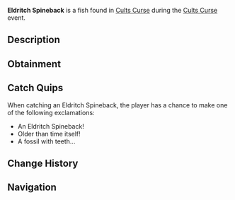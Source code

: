 {{FishInfobox
|image          = Eldritch Spineback.png
|rarity         = Limited
|event          = Cults Curse
|sea            = First Sea
|location       = [[Cults Curse]]
|sublocation    = 
|sources        = Fishing Rod
|radar_location = 
|prog_speed     = -35
|xp             = 900
|weather        = 
|time           = 
|season         = 
|bait           = 
|base_weight    = 180
|base_value     = 2500
|weight_range   = 110
|base_chance    = 20
|base_resil     = 40
}}
'''Eldritch Spineback''' is a {{Rarity|Limited}} fish found in [[Cults Curse]] during the [[Cults Curse]] event.

== Description ==
{{Description|Ancient and wrecked, the Eldritch Spineback lurks, with jagged spines whispering secrets of the forgotten age.|Bestiary Entry}}

== Obtainment ==
{{Description|Can only be caught in the Cursed Pool.|Bestiary Hint}}
{{Fish Availability|
Cults Curse
|top_rods      = 
Leviathan's Fang Rod\212719.72\165466.24;
Trident Rod\210568.86\162807.85;
Free Spirit Rod\196883.02\152226.22;
Plastic Rod\167191.21\175439.29;
Azure Of Lagoon\165676.69\126724.32;
Adventurer's Rod\158547.47\159376.2;
Fischer's Rod\162511.15\163360.6;
Fast Rod\163653.85\163653.85;
No-Life Rod\161138.62\157863.64;
Seraphic Rod\156146.79\156146.79;
Ethereal Prism Rod\154703.89\154703.89;
Challenger's Rod\147797.36\142733.56;
Rod Of The Forgotten Fang\145406.69\141451.9;
Depthseeker Rod\139986.09\120612.12;
Zeus Rod\136626.08\130656.11;
Rod Of The Exalted One\135570.29\120100.49;
Verdant Shear Rod\135009.27\130656.11;
Blazebringer Rod\134630.5\123811.06;
Rod Of The Depths\132536.75\127472.53;
Avalanche Rod\132425.92\107554.95;
Volcanic Rod\129089.08\99270.48;
Steady Rod\73455.68\54271.17
|recommended   = Trident Rod
}}

== Catch Quips ==
When catching an Eldritch Spineback, the player has a chance to make one of the following exclamations:
* An Eldritch Spineback!
* Older than time itself!
* A fossil with teeth...

== Change History ==
{{Change History|{{subst:Current Version}}}}

== Navigation ==
{{Fish Navbox|Cults Curse}}